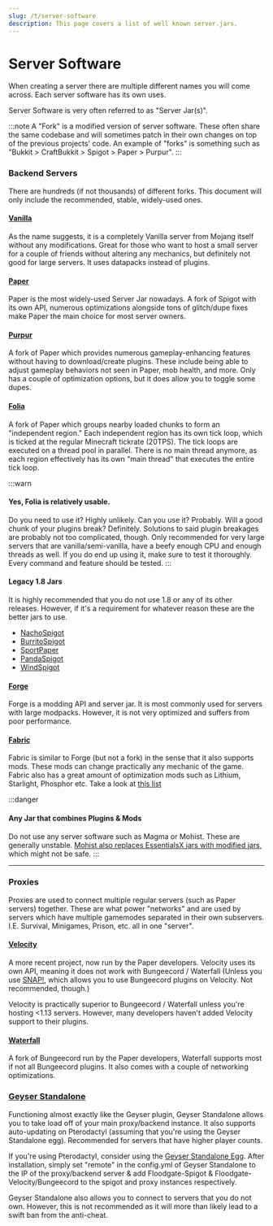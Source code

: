 ```yaml
---
slug: /t/server-software
description: This page covers a list of well known server.jars.
---
```


# Server Software

When creating a server there are multiple different names you will come across. Each server software has its own uses.

Server Software is very often referred to as "Server Jar(s)".

:::note 
A "Fork" is a modified version of server software. These often share the same codebase and will sometimes patch in their own changes on top of the previous projects' code. An example of "forks" is something such as "Bukkit > CraftBukkit > Spigot > Paper > Purpur".
:::

### Backend Servers

There are hundreds (if not thousands) of different forks. This document will only include the recommended, stable, widely-used ones.

#### [Vanilla](https://getbukkit.org/download/vanilla)

As the name suggests, it is a completely Vanilla server from Mojang itself without any modifications. Great for those who want to host a small server for a couple of friends without altering any mechanics, but definitely not good for large servers. It uses datapacks instead of plugins.

#### [Paper](https://papermc.io/downloads)

Paper is the most widely-used Server Jar nowadays. A fork of Spigot with its own API, numerous optimizations alongside tons of glitch/dupe fixes make Paper the main choice for most server owners.

#### [Purpur](https://purpurmc.org/downloads)

A fork of Paper which provides numerous gameplay-enhancing features without having to download/create plugins. These include being able to adjust gameplay behaviors not seen in Paper, mob health, and more. Only has a couple of optimization options, but it does allow you to toggle some dupes.

#### [Folia](https://github.com/PaperMC/Folia)

A fork of Paper which groups nearby loaded chunks to form an "independent region." Each independent region has its own tick loop, which is ticked at the regular Minecraft tickrate (20TPS). The tick loops are executed on a thread pool in parallel. There is no main thread anymore, as each region effectively has its own "main thread" that executes the entire tick loop.

:::warn
#### Yes, Folia is relatively usable.

Do you need to use it? Highly unlikely. Can you use it? Probably. Will a good chunk of your plugins break? Definitely. Solutions to said plugin breakages are probably not too complicated, though. Only recommended for very large servers that are vanilla/semi-vanilla, have a beefy enough CPU and enough threads as well. If you do end up using it, make sure to test it thoroughly. Every command and feature should be tested.
:::

#### Legacy 1.8 Jars

It is highly recommended that you do not use 1.8 or any of its other releases. However, if it's a requirement for whatever reason these are the better jars to use.
 - [NachoSpigot](https://github.com/CobbleSword/NachoSpigot)
 - [BurritoSpigot](https://github.com/CobbleSword/BurritoSpigot)
 - [SportPaper](https://github.com/Electroid/SportPaper)
 - [PandaSpigot](https://github.com/hpfxd/PandaSpigot)
 - [WindSpigot](https://github.com/Wind-Development/WindSpigot)

#### [Forge](https://files.minecraftforge.net/net/minecraftforge/forge/)

Forge is a modding API and server jar. It is most commonly used for servers with large modpacks. However, it is not very optimized and suffers from poor performance.

#### [Fabric](https://fabricmc.net/)

Fabric is similar to Forge (but not a fork) in the sense that it also supports mods. These mods can change practically any mechanic of the game. Fabric also has a great amount of optimization mods such as Lithium, Starlight, Phosphor etc. Take a look at [this list](https://github.com/NordicGamerFE/usefulmods)

:::danger
#### Any Jar that combines Plugins & Mods

Do not use any server software such as Magma or Mohist. These are generally unstable. [Mohist also replaces EssentialsX jars with modified jars](https://essentialsx.net/do-not-use-mohist.html), which might not be safe.
:::

---

### Proxies

Proxies are used to connect multiple regular servers (such as Paper servers) together. These are what power "networks" and are used by servers which have multiple gamemodes separated in their own subservers. I.E. Survival, Minigames, Prison, etc. all in one "server".

#### [Velocity](https://papermc.io/downloads#Velocity)

A more recent project, now run by the Paper developers. Velocity uses its own API, meaning it does not work with Bungeecord / Waterfall (Unless you use [SNAP!](https://forums.papermc.io/threads/snap-run-bungeecord-plugins-on-velocity.31/), which allows you to use Bungeecord plugins on Velocity. Not recommended, though.)

Velocity is practically superior to Bungeecord / Waterfall unless you're hosting <1.13 servers. However, many developers haven't added Velocity support to their plugins.

#### [Waterfall](https://papermc.io/downloads#Waterfall)

A fork of Bungeecord run by the Paper developers, Waterfall supports most if not all Bungeecord plugins. It also comes with a couple of networking optimizations.

### [Geyser Standalone](https://geysermc.org/download#standalone)

Functioning almost exactly like the Geyser plugin, Geyser Standalone allows you to take load off of your main proxy/backend instance. It also supports auto-updating on Pterodactyl (assuming that you're using the Geyser Standalone egg). Recommended for servers that have higher player counts.

If you're using Pterodactyl, consider using the [Geyser Standalone Egg](https://github.com/GeyserMC/pterodactyl-stuff). After installation, simply set "remote" in the config.yml of Geyser Standalone to the IP of the proxy/backend server & add Floodgate-Spigot & Floodgate-Velocity/Bungeecord to the spigot and proxy instances respectively.

Geyser Standalone also allows you to connect to servers that you do not own. However, this is not recommended as it will more than likely lead to a swift ban from the anti-cheat.













